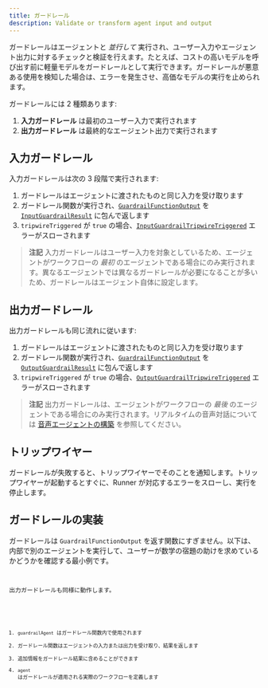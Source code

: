 ```yaml
---
title: ガードレール
description: Validate or transform agent input and output
---
```



ガードレールはエージェントと _並行して_ 実行され、ユーザー入力やエージェント出力に対するチェックと検証を行えます。たとえば、コストの高いモデルを呼び出す前に軽量モデルをガードレールとして実行できます。ガードレールが悪意ある使用を検知した場合は、エラーを発生させ、高価なモデルの実行を止められます。

ガードレールには 2 種類あります:

1. **入力ガードレール** は最初のユーザー入力で実行されます
2. **出力ガードレール** は最終的なエージェント出力で実行されます

## 入力ガードレール

入力ガードレールは次の 3 段階で実行されます:

1. ガードレールはエージェントに渡されたものと同じ入力を受け取ります
2. ガードレール関数が実行され、[`GuardrailFunctionOutput`](/openai-agents-js/openai/agents/interfaces/guardrailfunctionoutput) を [`InputGuardrailResult`](/openai-agents-js/openai/agents/interfaces/inputguardrailresult) に包んで返します
3. `tripwireTriggered` が `true` の場合、[`InputGuardrailTripwireTriggered`](/openai-agents-js/openai/agents/classes/inputguardrailtripwiretriggered) エラーがスローされます

> **注記**
> 入力ガードレールはユーザー入力を対象としているため、エージェントがワークフローの _最初_ のエージェントである場合にのみ実行されます。異なるエージェントでは異なるガードレールが必要になることが多いため、ガードレールはエージェント自体に設定します。

## 出力ガードレール

出力ガードレールも同じ流れに従います:

1. ガードレールはエージェントに渡されたものと同じ入力を受け取ります
2. ガードレール関数が実行され、[`GuardrailFunctionOutput`](/openai-agents-js/openai/agents/interfaces/guardrailfunctionoutput) を [`OutputGuardrailResult`](/openai-agents-js/openai/agents/interfaces/outputguardrailresult) に包んで返します
3. `tripwireTriggered` が `true` の場合、[`OutputGuardrailTripwireTriggered`](/openai-agents-js/openai/agents/classes/outputguardrailtripwiretriggered) エラーがスローされます

> **注記**
> 出力ガードレールは、エージェントがワークフローの _最後_ のエージェントである場合にのみ実行されます。リアルタイムの音声対話については [音声エージェントの構築](/openai-agents-js/ja/guides/voice-agents/build#guardrails) を参照してください。

## トリップワイヤー

ガードレールが失敗すると、トリップワイヤーでそのことを通知します。トリップワイヤーが起動するとすぐに、Runner が対応するエラーをスローし、実行を停止します。

## ガードレールの実装

ガードレールは `GuardrailFunctionOutput` を返す関数にすぎません。以下は、内部で別のエージェントを実行して、ユーザーが数学の宿題の助けを求めているかどうかを確認する最小例です。

<Code
  lang="typescript"
  code={inputGuardrailExample}
  title="入力ガードレールの例"
/>

出力ガードレールも同様に動作します。

<Code
  lang="typescript"
  code={outputGuardrailExample}
  title="出力ガードレールの例"
/>

1. `guardrailAgent` はガードレール関数内で使用されます
2. ガードレール関数はエージェントの入力または出力を受け取り、結果を返します
3. 追加情報をガードレール結果に含めることができます
4. `agent` はガードレールが適用される実際のワークフローを定義します
